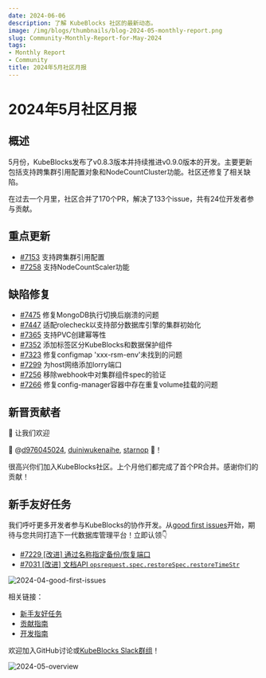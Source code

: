 ```yaml
---
date: 2024-06-06
description: 了解 KubeBlocks 社区的最新动态。
image: /img/blogs/thumbnails/blog-2024-05-monthly-report.png
slug: Community-Monthly-Report-for-May-2024
tags:
- Monthly Report
- Community
title: 2024年5月社区月报
---
```

# 2024年5月社区月报

## 概述

5月份，KubeBlocks发布了v0.8.3版本并持续推进v0.9.0版本的开发。主要更新包括支持跨集群引用配置对象和NodeCountCluster功能。社区还修复了相关缺陷。

在过去一个月里，社区合并了170个PR，解决了133个issue，共有24位开发者参与贡献。

## 重点更新

- [#7153](https://github.com/apecloud/kubeblocks/pull/7153) 支持跨集群引用配置
- [#7258](https://github.com/apecloud/kubeblocks/pull/7258) 支持NodeCountScaler功能

## 缺陷修复

- [#7475](https://github.com/apecloud/kubeblocks/pull/7475) 修复MongoDB执行切换后崩溃的问题
- [#7447](https://github.com/apecloud/kubeblocks/pull/7447) 适配rolecheck以支持部分数据库引擎的集群初始化
- [#7365](https://github.com/apecloud/kubeblocks/pull/7365) 支持PVC创建幂等性
- [#7352](https://github.com/apecloud/kubeblocks/pull/7352) 添加标签区分KubeBlocks和数据保护组件
- [#7323](https://github.com/apecloud/kubeblocks/pull/7323) 修复configmap 'xxx-rsm-env'未找到的问题
- [#7299](https://github.com/apecloud/kubeblocks/pull/7299) 为host网络添加lorry端口
- [#7256](https://github.com/apecloud/kubeblocks/pull/7256) 移除webhook中对集群组件spec的验证
- [#7266](https://github.com/apecloud/kubeblocks/pull/7267) 修复config-manager容器中存在重复volume挂载的问题

## 新晋贡献者

👏 让我们欢迎

💙 @[d976045024](https://github.com/d976045024), [duiniwukenaihe](https://github.com/duiniwukenaihe), [starnop](https://github.com/starnop) 💙！

很高兴你们加入KubeBlocks社区。上个月他们都完成了首个PR合并。感谢你们的贡献！

## 新手友好任务

我们呼吁更多开发者参与KubeBlocks的协作开发。从[good first issues](https://github.com/apecloud/kubeblocks/contribute)开始，期待与您共同打造下一代数据库管理平台！立即认领👇

- [#7229 [改进] 通过名称指定备份/恢复端口](https://github.com/apecloud/kubeblocks/issues/7229)
- [#7031 [改进] 文档API `opsrequest.spec.restoreSpec.restoreTimeStr`](https://github.com/apecloud/kubeblocks/issues/7031)

![2024-04-good-first-issues](/img/blogs/2024-04-good-first-issues.jpg)

相关链接：
- [新手友好任务](https://github.com/apecloud/kubeblocks/contribute)
- [贡献指南](https://github.com/apecloud/kubeblocks/blob/main/docs/CONTRIBUTING.md)
- [开发指南](https://github.com/apecloud/kubeblocks/blob/main/docs/00%20-%20index.md)

欢迎加入GitHub讨论或[KubeBlocks Slack群组](https://join.slack.com/t/kubeblocks/shared_invite/zt-29tx52d8n-vli24S6gtD5ODJlNUqLqbQ)！

![2024-05-overview](/img/blogs/2024-05-overview.png)